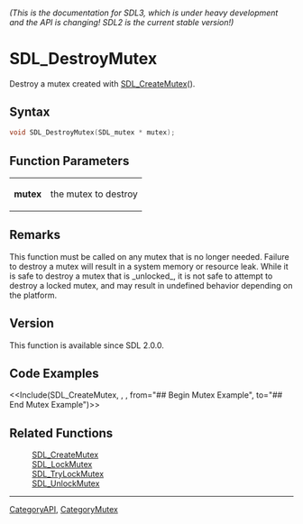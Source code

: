 ====== (This is the documentation for SDL3, which is under heavy development and the API is changing! SDL2 is the current stable version!) ======
= SDL_DestroyMutex =

Destroy a mutex created with [[SDL_CreateMutex]]().

== Syntax ==

<syntaxhighlight lang='c'>
void SDL_DestroyMutex(SDL_mutex * mutex);
</syntaxhighlight>

== Function Parameters ==

{|
|'''mutex'''
|the mutex to destroy
|}

== Remarks ==

This function must be called on any mutex that is no longer needed. Failure
to destroy a mutex will result in a system memory or resource leak. While
it is safe to destroy a mutex that is _unlocked_, it is not safe to attempt
to destroy a locked mutex, and may result in undefined behavior depending
on the platform.

== Version ==

This function is available since SDL 2.0.0.

== Code Examples ==

<<Include(SDL_CreateMutex, , , from="## Begin Mutex Example", to="## End Mutex Example")>>

== Related Functions ==

:[[SDL_CreateMutex]]
:[[SDL_LockMutex]]
:[[SDL_TryLockMutex]]
:[[SDL_UnlockMutex]]

----
[[CategoryAPI]], [[CategoryMutex]]


